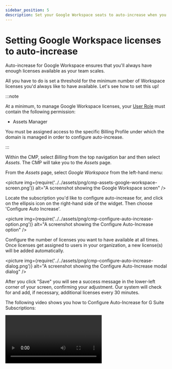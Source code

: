 ```yaml
---
sidebar_position: 5
description: Set your Google Workspace seats to auto-increase when you've exhausted all available licenses
---
```


# Setting Google Workspace licenses to auto-increase

Auto-increase for Google Workspace ensures that you'll always have enough licenses available as your team scales.

All you have to do is set a threshold for the minimum number of Workspace licenses you'd always like to have available. Let's see how to set this up!

:::note

At a minimum, to manage Google Workspace licenses, your [User Role](../user-management/manage-roles.mdx) must contain the following permission:

- Assets Manager

You must be assigned access to the specific Billing Profile under which the domain is managed in order to configure auto-increase.

:::

Within the CMP, select _Billing_ from the top navigation bar and then select _Assets_. The CMP will take you to the _Assets_ page.

From the _Assets_ page, select _Google Workspace_ from the left-hand menu:

<picture
  img={require('../../assets/png/cmp-assets-google-workspace-screen.png')}
  alt="A screenshot showing the Google Workspace screen"
/>

Locate the subscription you'd like to configure auto-increase for, and click on the ellipsis icon on the right-hand side of the widget. Then choose 'Configure Auto Increase'.

<picture
  img={require('../../assets/png/cmp-configure-auto-increase-option.png')}
  alt="A screenshot showing the Configure Auto-Increase option"
/>

Configure the number of licenses you want to have available at all times. Once licenses get assigned to users in your organization, a new license(s) will be added automatically.

<picture
  img={require('../../assets/png/cmp-configure-auto-increase-dialog.png')}
  alt="A screenshot showing the Configure Auto-Increase modal dialog"
/>

After you click "Save" you will see a success message in the lower-left corner of your screen, confirming your adjustment. Our system will check for and add, if necessary, additional licenses every 30 minutes.

The following video shows you how to Configure Auto-Increase for G Suite Subscriptions:

<video
  type="loom"
  id="be1b3ebbd165446799b53653487774e7"
  thumb="-00001.gif"
/>
